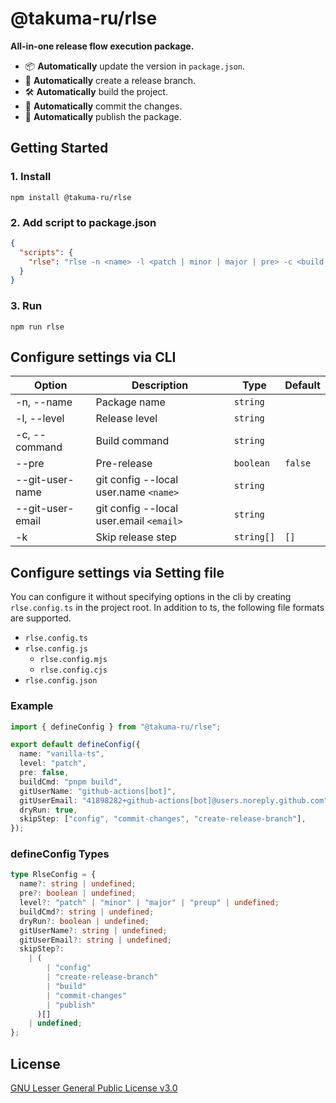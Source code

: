 # @takuma-ru/rlse

**All-in-one release flow execution package.**

- 📦 **Automatically** update the version in `package.json`.
- 🌿 **Automatically** create a release branch.
- 🛠️ **Automatically** build the project.
- 📝 **Automatically** commit the changes.
- 🚀 **Automatically** publish the package.

## Getting Started

### 1. Install

```shell
npm install @takuma-ru/rlse
```

### 2. Add script to package.json

```json filename=package.json
{
  "scripts": {
    "rlse": "rlse -n <name> -l <patch | minor | major | pre> -c <build command>"
  }
}
```

### 3. Run

```shell
npm run rlse
```

## Configure settings via CLI

| Option           | Description                             | Type       | Default |
| ---------------- | --------------------------------------- | ---------- | ------- |
| -n, --name       | Package name                            | `string`   |         |
| -l, --level      | Release level                           | `string`   |         |
| -c, --command    | Build command                           | `string`   |         |
| --pre            | Pre-release                             | `boolean`  | `false` |
| --git-user-name  | git config --local user.name `<name>`   | `string`   |         |
| --git-user-email | git config --local user.email `<email>` | `string`   |         |
| -k               | Skip release step                       | `string[]` | `[]`    |

## Configure settings via Setting file

You can configure it without specifying options in the cli by creating `rlse.config.ts` in the project root.
In addition to ts, the following file formats are supported.

- `rlse.config.ts`
- `rlse.config.js`
  - `rlse.config.mjs`
  - `rlse.config.cjs`
- `rlse.config.json`

### Example

```ts filename=rlse.config.ts
import { defineConfig } from "@takuma-ru/rlse";

export default defineConfig({
  name: "vanilla-ts",
  level: "patch",
  pre: false,
  buildCmd: "pnpm build",
  gitUserName: "github-actions[bot]",
  gitUserEmail: "41898282+github-actions[bot]@users.noreply.github.com",
  dryRun: true,
  skipStep: ["config", "commit-changes", "create-release-branch"],
});
```

### defineConfig Types

```ts
type RlseConfig = {
  name?: string | undefined;
  pre?: boolean | undefined;
  level?: "patch" | "minor" | "major" | "preup" | undefined;
  buildCmd?: string | undefined;
  dryRun?: boolean | undefined;
  gitUserName?: string | undefined;
  gitUserEmail?: string | undefined;
  skipStep?:
    | (
        | "config"
        | "create-release-branch"
        | "build"
        | "commit-changes"
        | "publish"
      )[]
    | undefined;
};
```

## License

[GNU Lesser General Public License v3.0](https://www.gnu.org/licenses/agpl-3.0.html.en#license-text)

